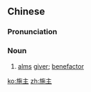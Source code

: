 ==Chinese==
{{zh-forms}}

===Pronunciation===
{{zh-pron
|m=shīzhǔ
|cat=n
}}

===Noun===
{{zh-noun}}

# [[alms]] [[giver]]; [[benefactor]]

[[ko:施主]]
[[zh:施主]]